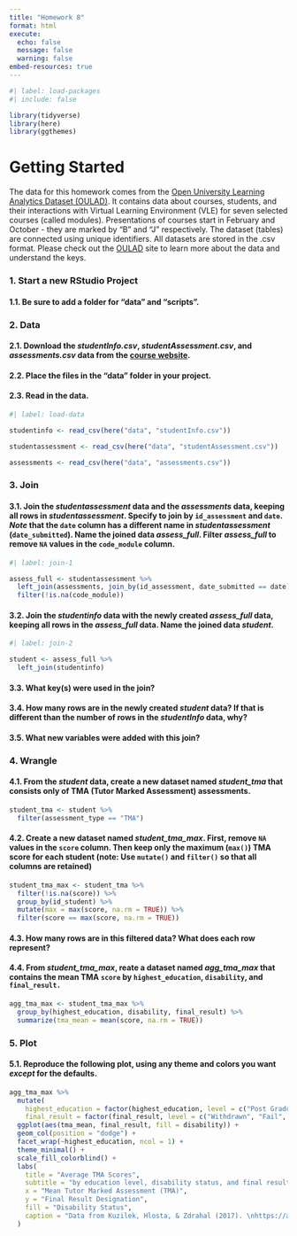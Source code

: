 ```yaml
---
title: "Homework 8"
format: html
execute: 
  echo: false
  message: false
  warning: false
embed-resources: true
---
```


```r
#| label: load-packages
#| include: false

library(tidyverse)
library(here)
library(ggthemes)
```

# Getting Started

The data for this homework comes from the [Open University Learning Analytics Dataset (OULAD)](https://analyse.kmi.open.ac.uk/open_dataset). It contains data about courses, students, and their interactions with Virtual Learning Environment (VLE) for seven selected courses (called modules). Presentations of courses start in February and October - they are marked by "B" and "J" respectively. The dataset (tables) are connected using unique identifiers. All datasets are stored in the .csv format. Please check out the [OULAD](https://analyse.kmi.open.ac.uk/open_dataset) site to learn more about the data and understand the keys.

### 1. Start a new RStudio Project

#### 1.1. Be sure to add a folder for "data" and "scripts".

### 2. Data

#### 2.1. Download the *studentInfo.csv*, *studentAssessment.csv*, and *assessments.csv* data from the [course website](https://jnese.github.io/intro-DS-R_fall-2023/data_list.html).

#### 2.2. Place the files in the "data" folder in your project.

#### 2.3. Read in the data.

```r
#| label: load-data

studentinfo <- read_csv(here("data", "studentInfo.csv"))

studentassessment <- read_csv(here("data", "studentAssessment.csv"))

assessments <- read_csv(here("data", "assessments.csv"))

```

### 3. Join

#### 3.1. Join the *studentassessment* data and the *assessments* data, keeping all rows in *studentassessment*. Specify to join by `id_assessment` and `date`. *Note* that the `date` column has a different name in *studentassessment* (`date_submitted`). Name the joined data *assess_full*. Filter *assess_full* to remove `NA` values in the `code_module` column. 

```r
#| label: join-1

assess_full <- studentassessment %>% 
  left_join(assessments, join_by(id_assessment, date_submitted == date)) %>% 
  filter(!is.na(code_module))
```

#### 3.2. Join the *studentinfo* data with the newly created *assess_full* data, keeping all rows in the *assess_full* data. Name the joined data *student*.

```r
#| label: join-2

student <- assess_full %>% 
  left_join(studentinfo)
```

#### 3.3. What key(s) were used in the join?

#### 3.4. How many rows are in the newly created *student* data? If that is different than the number of rows in the *studentInfo* data, why?

#### 3.5. What new variables were added with this join?


### 4. Wrangle

#### 4.1. From the *student* data, create a new dataset named *student_tma* that consists only of TMA (Tutor Marked Assessment) assessments.

```r
student_tma <- student %>% 
  filter(assessment_type == "TMA")
```

#### 4.2. Create a new dataset named *student_tma_max*. First, remove `NA` values in the `score` column. Then keep only the maximum (`max()`) TMA score for each student (**note:** Use `mutate()` and `filter()` so that all columns are retained)

```r
student_tma_max <- student_tma %>%
  filter(!is.na(score)) %>% 
  group_by(id_student) %>% 
  mutate(max = max(score, na.rm = TRUE)) %>%
  filter(score == max(score, na.rm = TRUE)) 
```

#### 4.3. How many rows are in this filtered data? What does each row represent?

#### 4.4. From *student_tma_max*, reate a dataset named *agg_tma_max* that contains the mean TMA `score` by `highest_education`, `disability`, and `final_result.`

```r
agg_tma_max <- student_tma_max %>%
  group_by(highest_education, disability, final_result) %>%
  summarize(tma_mean = mean(score, na.rm = TRUE))
```

### 5. Plot

#### 5.1. Reproduce the following plot, using any theme and colors you want *except* for the defaults.

```r
agg_tma_max %>%
  mutate(
    highest_education = factor(highest_education, level = c("Post Graduate Qualification", "HE Qualification", "A Level or Equivalent", "Lower Than A Level", "No Formal quals")),
    final_result = factor(final_result, level = c("Withdrawn", "Fail", "Pass", "Distinction"))) %>% 
  ggplot(aes(tma_mean, final_result, fill = disability)) +
  geom_col(position = "dodge") +
  facet_wrap(~highest_education, ncol = 1) +
  theme_minimal() +
  scale_fill_colorblind() +
  labs(
    title = "Average TMA Scores",
    subtitle = "by education level, disability status, and final result designation",
    x = "Mean Tutor Marked Assessment (TMA)",
    y = "Final Result Designation",
    fill = "Disability Status",
    caption = "Data from Kuzilek, Hlosta, & Zdrahal (2017). \nhttps://analyse.kmi.open.ac.uk/open_dataset"
  )
```
